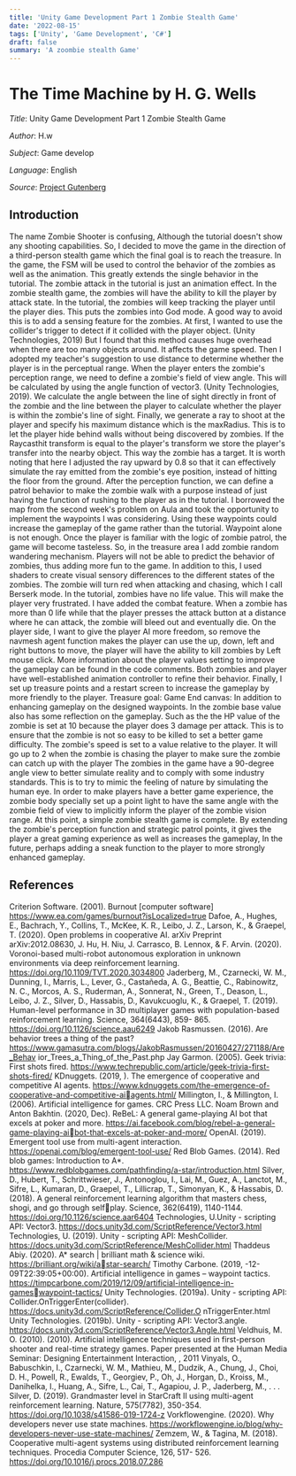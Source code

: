 ```yaml
---
title: 'Unity Game Development Part 1 Zombie Stealth Game'
date: '2022-08-15'
tags: ['Unity', 'Game Development', 'C#']
draft: false
summary: 'A zoombie stealth Game'
---
```


# The Time Machine by H. G. Wells

_Title_: Unity Game Development Part 1 Zombie Stealth Game

_Author_: H.w

_Subject_: Game develop

_Language_: English

_Source_: [Project Gutenberg](https://www.gutenberg.org/ebooks/35)

## Introduction

The name Zombie Shooter is confusing, Although the tutorial doesn't show any shooting
capabilities. So, I decided to move the game in the direction of a third-person stealth game
which the final goal is to reach the treasure.
In the game, the FSM will be used to control the behavior of the zombies as well as the
animation. This greatly extends the single behavior in the tutorial.
The zombie attack in the tutorial is just an animation effect. In the zombie stealth game, the
zombies will have the ability to kill the player by attack state.
In the tutorial, the zombies will keep tracking the player until the player dies. This puts the
zombies into God mode. A good way to avoid this is to add a sensing feature for the zombies.
At first, I wanted to use the collider's trigger to detect if it collided with the player object.
(Unity Technologies, 2019) But I found that this method causes huge overhead when there are
too many objects around. It affects the game speed. Then I adopted my teacher's suggestion to
use distance to determine whether the player is in the perceptual range.
When the player enters the zombie's perception range, we need to define a zombie's field of
view angle. This will be calculated by using the angle function of vector3. (Unity
Technologies, 2019). We calculate the angle between the line of sight directly in front of the
zombie and the line between the player to calculate whether the player is within the zombie's
line of sight.
Finally, we generate a ray to shoot at the player and specify his maximum distance which is
the maxRadius. This is to let the player hide behind walls without being discovered by
zombies.
If the Raycasthit transform is equal to the player's transform we store the player's transfer into
the nearby object. This way the zombie has a target. It is worth noting that here I adjusted the
ray upward by 0.8 so that it can effectively simulate the ray emitted from the zombie's eye
position, instead of hitting the floor from the ground.
After the perception function, we can define a patrol behavior to make the zombie walk with a
purpose instead of just having the function of rushing to the player as in the tutorial.
I borrowed the map from the second week's problem on Aula and took the opportunity to
implement the waypoints I was considering. Using these waypoints could increase the
gameplay of the game rather than the tutorial.
Waypoint alone is not enough. Once the player is familiar with the logic of zombie patrol, the
game will become tasteless. So, in the treasure area I add zombie random wandering
mechanism. Players will not be able to predict the behavior of zombies, thus adding more fun
to the game.
In addition to this, I used shaders to create visual sensory differences to the different states of
the zombies. The zombie will turn red when attacking and chasing, which I call Berserk
mode.
In the tutorial, zombies have no life value. This will make the player very frustrated. I have
added the combat feature. When a zombie has more than 0 life while that the player presses
the attack button at a distance where he can attack, the zombie will bleed out and eventually
die.
On the player side, I want to give the player AI more freedom, so remove the navmesh agent
function makes the player can use the up, down, left and right buttons to move, the player will
have the ability to kill zombies by Left mouse click. More information about the player values
setting to improve the gameplay can be found in the code comments.
Both zombies and player have well-established animation controller to refine their behavior.
Finally, I set up treasure points and a restart screen to increase the gameplay by more friendly
to the player.
Treasure goal:
Game End canvas:
In addition to enhancing gameplay on the designed waypoints. In the zombie base value also
has some reflection on the gameplay. Such as the the HP value of the zombie is set at 10
because the player does 3 damage per attack. This is to ensure that the zombie is not so easy
to be killed to set a better game difficulty. The zombie's speed is set to a value relative to the
player. It will go up to 2 when the zombie is chasing the player to make sure the zombie can
catch up with the player
The zombies in the game have a 90-degree angle view to better simulate reality and to comply
with some industry standards. This is to try to mimic the feeling of nature by simulating the
human eye. In order to make players have a better game experience, the zombie body
specially set up a point light to have the same angle with the zombie field of view to
implicitly inform the player of the zombie vision range.
At this point, a simple zombie stealth game is complete. By extending the zombie's perception
function and strategic patrol points, it gives the player a great gaming experience as well as
increases the gameplay, In the future, perhaps adding a sneak function to the player to more
strongly enhanced gameplay.



## References
Criterion Software. (2001). Burnout [computer software]
https://www.ea.com/games/burnout?isLocalized=true
Dafoe, A., Hughes, E., Bachrach, Y., Collins, T., McKee, K. R., Leibo, J. Z., Larson, K., &
Graepel, T. (2020). Open problems in cooperative AI. arXiv Preprint arXiv:2012.08630,
J. Hu, H. Niu, J. Carrasco, B. Lennox, & F. Arvin. (2020). Voronoi-based multi-robot
autonomous exploration in unknown environments via deep reinforcement learning.
https://doi.org/10.1109/TVT.2020.3034800
Jaderberg, M., Czarnecki, W. M., Dunning, I., Marris, L., Lever, G., Castañeda, A. G.,
Beattie, C., Rabinowitz, N. C., Morcos, A. S., Ruderman, A., Sonnerat, N., Green, T.,
Deason, L., Leibo, J. Z., Silver, D., Hassabis, D., Kavukcuoglu, K., & Graepel, T.
(2019). Human-level performance in 3D multiplayer games with population-based
reinforcement learning. Science, 364(6443), 859- 865. https://doi.org/10.1126/science.aau6249
Jakob Rasmussen. (2016). Are behavior trees a thing of the
past? https://www.gamasutra.com/blogs/JakobRasmussen/20160427/271188/Are_Behav
ior_Trees_a_Thing_of_the_Past.php
Jay Garmon. (2005). Geek trivia: First shots
fired. https://www.techrepublic.com/article/geek-trivia-first-shots-fired/
KDnuggets. (2019, ). The emergence of cooperative and competitive AI
agents. https://www.kdnuggets.com/the-emergence-of-cooperative-and-competitive-ai￾agents.html/
Millington, I., & Millington, I. (2006). Artificial intelligence for games. CRC Press LLC.
Noam Brown and Anton Bakhtin. (2020, Dec). ReBeL: A general game-playing AI bot that
excels at poker and more. https://ai.facebook.com/blog/rebel-a-general-game-playing-ai￾bot-that-excels-at-poker-and-more/
OpenAI. (2019). Emergent tool use from multi-agent
interaction. https://openai.com/blog/emergent-tool-use/
Red Blob Games. (2014). Red blob games: Introduction to
A*. https://www.redblobgames.com/pathfinding/a-star/introduction.html
Silver, D., Hubert, T., Schrittwieser, J., Antonoglou, I., Lai, M., Guez, A., Lanctot, M., Sifre,
L., Kumaran, D., Graepel, T., Lillicrap, T., Simonyan, K., & Hassabis, D. (2018). A
general reinforcement learning algorithm that masters chess, shogi, and go through self￾play. Science, 362(6419), 1140-1144. https://doi.org/10.1126/science.aar6404
Technologies, U.Unity - scripting API:
Vector3. https://docs.unity3d.com/ScriptReference/Vector3.html
Technologies, U. (2019). Unity - scripting API:
MeshCollider. https://docs.unity3d.com/ScriptReference/MeshCollider.html
Thaddeus Abiy. (2020). A* search | brilliant math & science wiki. https://brilliant.org/wiki/astar-search/
Timothy Carbone. (2019, -12-09T22:39:05+00:00). Artificial intelligence in games –
waypoint tactics. https://timpcarbone.com/2019/12/09/artificial-intelligence-in-gameswaypoint-tactics/
Unity Technologies. (2019a). Unity - scripting API:
Collider.OnTriggerEnter(collider). https://docs.unity3d.com/ScriptReference/Collider.O
nTriggerEnter.html
Unity Technologies. (2019b). Unity - scripting API:
Vector3.angle. https://docs.unity3d.com/ScriptReference/Vector3.Angle.html
Veldhuis, M. O. (2010). (2010). Artificial intelligence techniques used in first-person shooter
and real-time strategy games. Paper presented at the Human Media Seminar: Designing
Entertainment Interaction, , 2011
Vinyals, O., Babuschkin, I., Czarnecki, W. M., Mathieu, M., Dudzik, A., Chung, J., Choi, D.
H., Powell, R., Ewalds, T., Georgiev, P., Oh, J., Horgan, D., Kroiss, M., Danihelka, I.,
Huang, A., Sifre, L., Cai, T., Agapiou, J. P., Jaderberg, M., . . . Silver, D. (2019).
Grandmaster level in StarCraft II using multi-agent reinforcement
learning. Nature, 575(7782), 350-354. https://doi.org/10.1038/s41586-019-1724-z
Vorkflowengine. (2020). Why developers never use state
machines. https://workflowengine.io/blog/why-developers-never-use-state-machines/
Zemzem, W., & Tagina, M. (2018). Cooperative multi-agent systems using distributed
reinforcement learning techniques. Procedia Computer Science, 126, 517- 526. https://doi.org/10.1016/j.procs.2018.07.286
